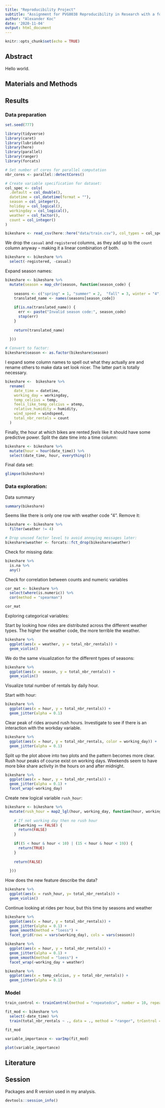 ```yaml
---
title: "Reproducibility Project"
subtitle: "Assignment for PVG0038 Reproducibility in Research with a focus on data analysis using the program R"
author: "Alexander Koc"
date: '2020-11-04'
output: html_document
---
```


```r
knitr::opts_chunk$set(echo = TRUE)
```

## Abstract

Hello world.

## Materials and Methods 

## Results

### Data preparation

```r
set.seed(777)
```


```r
library(tidyverse)
library(caret)
library(lubridate)
library(here)
library(parallel)
library(ranger)
library(forcats)

# Set number of cores for parallel computation
nbr_cores <- parallel::detectCores()

# Create variable specification for dataset:
col_spec <- cols(
  .default = col_double(),
  datetime = col_datetime(format = ""),
  season = col_integer(),
  holiday = col_logical(),
  workingday = col_logical(),
  weather = col_factor(),
  count = col_integer()
)

bikeshare <- read_csv(here::here("data/train.csv"), col_types = col_spec)
```

We drop the `casual` and `registered` columns, as they add up to the `count` column anyway -- making it a linear 
combination of both.

```r
bikeshare <- bikeshare %>% 
  select(-registered, -casual)
```

Expand season names:

```r
bikeshare <- bikeshare %>% 
  mutate(season = map_chr(season, function(season_code) {
    
    seasons <- c("spring" = 1, "summer" = 2,  "fall" = 3, winter = "4")
    translated_name <- names(seasons[season_code])
    
    if(is.na(translated_name)) {
      err <- paste("Invalid season code:", season_code)
      stop(err)
    }
    
    return(translated_name)
    
  }))

# Convert to factor:
bikeshare$season <- as.factor(bikeshare$season) 
```

I expand some column names to spell out what they actually are and rename others to make data set look nicer. The latter
part is totally necessary.

```r
bikeshare <-  bikeshare %>% 
  rename(
    date_time = datetime,
    working_day = workingday,
    temp_celcius = temp,
    feels_like_temp_celcius = atemp,
    relative_humidity = humidity,
    wind_speed = windspeed,
    total_nbr_rentals = count
  )
```

Finally, the hour at which bikes are rented _feels_ like it should have some predictive power. Split the date time
into a time column:

```r
bikeshare <- bikeshare %>% 
  mutate(hour = hour(date_time)) %>%
  select(date_time, hour, everything())
```


Final data set:

```r
glimpse(bikeshare)
```

### Data exploration:

Data summary

```r
summary(bikeshare)
```
Seems like there is only one row with weather code "4". Remove it:

```r
bikeshare <- bikeshare %>%
  filter(weather != 4)

# Drop unused factor level to avoid annoying messages later:
bikeshare$weather <- forcats::fct_drop(bikeshare$weather)
```


Check for missing data:
 
```r
bikeshare %>% 
  is.na %>% 
  any()
```
 
Check for correlation between counts and numeric variables
 
```r
cor_mat <- bikeshare %>% 
  select(where(is.numeric)) %>% 
  cor(method = "spearman")

cor_mat

```
Exploring categorical variables:
 
Start by looking how rides are distributed across the different weather types. The higher the weather code, the more 
terrible the weather. 
 
```r
bikeshare %>% 
  ggplot(aes(x = weather, y = total_nbr_rentals)) +
  geom_violin() 
```
We do the same visualization for the different types of seasons:

```r
bikeshare %>% 
  ggplot(aes(x = season, y = total_nbr_rentals)) +
  geom_violin()
```

Visualize total number of rentals by daily hour. 

Start with hour:

```r
bikeshare %>% 
  ggplot(aes(x = hour, y = total_nbr_rentals)) +
  geom_jitter(alpha = 0.1)
```
Clear peak of rides around rush hours. Investigate to see if there is an interaction
with the workday variable.

```r
bikeshare %>% 
  ggplot(aes(x = hour, y = total_nbr_rentals, color = working_day)) +
  geom_jitter(alpha = 0.1)
```
Split up the plot above into two plots and the pattern becomes more clear. Rush hour peaks of course exist on working days.
Weekends seem to have more bike share activity in the hours on and after midnight.

```r
bikeshare %>% 
  ggplot(aes(x = hour, y = total_nbr_rentals)) +
  geom_jitter(alpha = 0.1) +
  facet_wrap(~working_day)
```
Create new logical variable `rush_hour`:

```r
bikeshare <- bikeshare %>% 
  mutate(rush_hour = map2_lgl(hour, working_day, function(hour, working) {
    
    # If not working day then no rush hour
    if(working == FALSE) {
      return(FALSE)
    }
    
    if((5 < hour & hour < 10) | (15 < hour & hour < 19)) {
      return(TRUE)
    }
    
    return(FALSE)
    
  }))
```

How does the new feature describe the data?

```r
bikeshare %>% 
  ggplot(aes(x = rush_hour, y= total_nbr_rentals)) + 
  geom_violin()
```
Continue looking at rides per hour, but this time by seasons and weather

```r
bikeshare %>% 
  ggplot(aes(x = hour, y = total_nbr_rentals)) +
  geom_jitter(alpha = 0.1) + 
  geom_smooth(method = "loess") + 
  facet_grid(rows = vars(working_day), cols = vars(season))
```

```r
bikeshare %>% 
  ggplot(aes(x = hour, y = total_nbr_rentals)) +
  geom_jitter(alpha = 0.1) + 
  geom_smooth(method = "loess") + 
  facet_wrap(~working_day + weather) 
```

```r
bikeshare %>% 
  ggplot(aes(x = temp_celcius, y = total_nbr_rentals)) + 
  geom_jitter(alpha = 0.1)
```

### Model

```r
train_control <- trainControl(method = "repeatedcv", number = 10, repeats = 5, verboseIter = FALSE, allowParallel = TRUE)
```


```r
fit_mod <- bikeshare %>% 
  select(-date_time) %>% 
  train(total_nbr_rentals ~ ., data = ., method = "ranger", trControl = train_control, preProcess = c("center", "scale"), num.threads = nbr_cores, importance = "impurity")

fit_mod
```
```r
variable_importance <- varImp(fit_mod)
```

```r
plot(variable_importance)
```


## Literature

## Session

Packages and R version used in my analysis.

```r
devtools::session_info()
```

